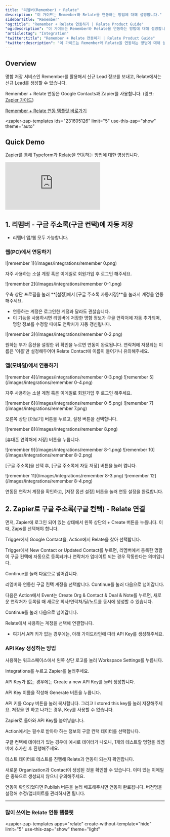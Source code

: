 ```yaml
---
title: "리멤버(Remember) + Relate"
description: "이 가이드는 Remember와 Relate을 연동하는 방법에 대해 설명합니다."
sidebarTitle: "Remember"
"og:title": "Remember + Relate 연동하기 | Relate Product Guide"
"og:description": "이 가이드는 Remember와 Relate을 연동하는 방법에 대해 설명합니다."
"article:tag": "Integration"
"twitter:title": "Remember + Relate 연동하기 | Relate Product Guide"
"twitter:description": "이 가이드는 Remember와 Relate을 연동하는 방법에 대해 설명합니다."
---
```


<script type="module" src="https://cdn.zapier.com/packages/partner-sdk/v0/zapier-elements/zapier-elements.esm.js"></script>
<link rel="stylesheet" href="https://cdn.zapier.com/packages/partner-sdk/v0/zapier-elements/zapier-elements.css"/>

## Overview

명함 저장 서비스인 Remember를 활용해서 신규 Lead 정보를 보내고, Relate에서는 신규 Lead를 생성할 수 있습니다.

Remember + Relate 연동은 Google Contacts과 Zapier를 사용합니다. (링크: [Zapier 가이드](/integrations/zapier))

[Remember + Relate 연동 템플릿 바로가기](https://zapier.com/shared/f1ba9b5786b69694ab1b127d257870972298c739)

<zapier-zap-templates
ids="231605126"
limit="5"
use-this-zap="show"
theme="auto"
> </zapier-zap-templates>

## Quick Demo

Zapier를 통해 Typeform과 Relate을 연동하는 방법에 대한 영상입니다.

<Frame>
  <div style={{ paddingBottom: "62.5%" }}>
    <iframe
      src="https://www.loom.com/embed/1c1bfe52df7648c6ac1ab89d1a3f59ea"
      frameborder="0"
      webkitallowfullscreen
      mozallowfullscreen
      allowfullscreen
      style={{
        position: "absolute",
        top: 0,
        left: 0,
        width: "100%",
        height: "100%",
      }}
    ></iframe>
  </div>
</Frame>

## 1. 리멤버 - 구글 주소록(구글 컨택)에 자동 저장

* 리멤버 앱/웹 모두 가능합니다.

### 웹(PC)에서 연동하기

![remember 1](/images/integrations/remember 0.png)

자주 사용하는 소셜 계정 혹은 이메일로 회원가입 후 로그인 해주세요.

![remember 2](/images/integrations/remember 0-1.png)

우측 상단 프로필을 눌러 **[설정]에서 [구글 주소록 자동저장]**을 눌러서 계정을 연동해주세요.

* 연동하는 계정은 로그인한 계정과 달라도 괜찮습니다.
* 이 기능을 사용하시면 리멤버에 저장한 명함 정보가 구글 연락처에 자동 추가되며, 명함 정보를 수정할 때에도 연락처가 자동 갱신됩니다.

![remember 3](/images/integrations/remember 0-2.png)

원하는 부가 옵션을 설정한 뒤 확인을 누르면 연동이 완료됩니다.
연락처에 저장되는 이름은 '이름'만 설정해두어야 Relate Contact에 이름이 들어가니 유의해주세요.

### 앱(모바일)에서 연동하기

![remember 4](/images/integrations/remember 0-3.png)
![remember 5](/images/integrations/remember 0-4.png)

자주 사용하는 소셜 계정 혹은 이메일로 회원가입 후 로그인 해주세요.

![remember 6](/images/integrations/remember 0-5.png)
![remember 7](/images/integrations/remember 7.png)

오른쪽 상단 [더보기] 버튼을 누르고, 설정 버튼을 선택합니다.

![remember 8](/images/integrations/remember 8.png)

[휴대폰 연락처에 저장] 버튼을 누릅니다.

![remember 9](/images/integrations/remember 8-1.png)
![remember 10](/images/integrations/remember 8-2.png)

[구글 주소록]을 선택 후, [구글 주소록에 자동 저장] 버튼을 눌러 켭니다.

![remember 11](/images/integrations/remember 8-3.png)
![remember 12](/images/integrations/remember 8-4.png)

연동된 연락처 계정을 확인하고, [저장 옵션 설정] 버튼을 눌러 연동 설정을 완료합니다.

## 2. Zapier로 구글 주소록(구글 컨택) - Relate 연결

먼저, Zapier에 로그인 되어 있는 상태에서 왼쪽 상단의 + Create 버튼을 누릅니다.
이때, Zaps를 선택해야 합니다.

Trigger에서 Google Contact을, Action에서 Relate을 찾아 선택합니다.

Trigger에서 New Contact or Updated Contact를 누르면, 리멤버에서 등록한 명함이 구글 컨택에 자동으로 등록되거나 연락처가 업데이트 되는 경우 작동한다는 의미입니다.

Continue를 눌러 다음으로 넘어갑니다.

리멤버와 연동한 구글 컨택 계정을 선택합니다. Continue를 눌러 다음으로 넘어갑니다.

다음은 Action에서 Event는 Create Org & Contact & Deal & Note를 누르면, 새로운 연락처가 등록될 때 새로운 회사/연락처/딜/노트를 동시에 생성할 수 있습니다.

Continue를 눌러 다음으로 넘어갑니다.

Relate에서 사용하는 계정을 선택해 연결합니다.
* 여기서 API 키가 없는 경우에는, 아래 가이드라인에 따라 API Key를 생성해주세요.

### API Key 생성하는 방법

사용하는 워크스페이스에서 왼쪽 상단 로고를 눌러 Workspace Settings를 누릅니다.

Integrations를 누르고 Zapier를 눌러주세요.

API Key가 없는 경우에는 Create a new API Key를 눌러 생성합니다.

API Key 이름을 작성해 Generate 버튼을 누릅니다.

API 키를 Copy 버튼을 눌러 복사합니다. 그리고 I stored this key를 눌러 저장해주세요.
저장을 안 하고 나가는 경우, Key를 사용할 수 없습니다.

Zapier로 돌아와 API Key를 붙여넣습니다.

Action에서는 필수로 받아야 하는 정보의 구글 컨택 데이터를 선택합니다.

구글 컨택에 데이터가 있는 경우에 예시로 데이터가 나오니, 1개의 테스트할 명함을 리멤버에 추가한 후 진행해주세요.

테스트 데이터로 테스트를 진행해 Relate과 연동이 되는지 확인합니다.

새로운 Organization과 Contact이 생성된 것을 확인할 수 있습니다.
이미 있는 이메일은 중복으로 생성되지 않으니 유의해주세요.

연동이 확인되었다면 Publish 버튼을 눌러 배포해주시면 연동이 완료됩니다.
버전명을 설정해 수정/업데이트를 관리하시면 됩니다.

---

### 많이 쓰이는 Relate 연동 템플릿

<zapier-zap-templates
apps="relate"
create-without-template="hide"
limit="5"
use-this-zap="show"
theme="light"
> </zapier-zap-templates>
